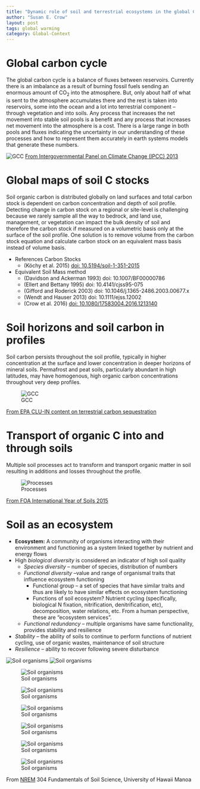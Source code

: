 ```yaml
---
title: "Dynamic role of soil and terrestrial ecosystems in the global C cycle"
author: "Susan E. Crow"
layout: post
tags: global warming
category: Global-Context
---
```

<!-- Start Writing Below in Markdown -->

# Global carbon cycle

 The global carbon cycle is a balance of fluxes between reservoirs. Currently there is an imbalance as a result of burning fossil fuels sending an enormous amount of CO<sub>2</sub> into the atmosphere.  But, only about half of what is sent to the atmosphere accumulates there and the rest is taken into reservoirs, some into the ocean and a lot into terrestrial component – through vegetation and into soils.  Any process that increases the net movement into stable soil pools is a benefit and any process that increases net movement into the atmosphere is a cost.  There is a large range in both pools and fluxes indicating the uncertainty in our understanding of these processes and how to represent them accurately in earth systems models that generate these numbers.

![GCC](IPCC_2014_carbon cycle.jpg)
[From Intergovernmental Panel on Climate Change (IPCC) 2013](http://www.ipcc.ch/report/ar5/wg1/)

# Global maps of soil C stocks

Soil organic carbon is distributed globally on land surfaces and total carbon stock is dependent on carbon concentration and depth of soil profile.  Detecting change in carbon stock on a regional or site-level is challenging because we rarely sample all the way to bedrock, and land use, management, or vegetation can impact the bulk density of soil and therefore the carbon stock if measured on a volumetric basis only at the surface of the soil profile.  One solution is to remove volume from the carbon stock equation and calculate carbon stock on an equivalent mass basis instead of volume basis.

* References Carbon Stocks
  * (Köchy et al. 2015) [doi: 10.5194/soil-1-351-2015](http://www.soil-journal.net/1/351/2015/)
* Equivalent Soil Mass method
  * (Davidson and Ackerman 1993) doi: 10.1007/BF00000786
  * (Ellert and Bettany 1995) doi: 10.4141/cjss95-075
  * (Gifford and Roderick 2003) doi: 10.1046/j.1365-2486.2003.00677.x
  * (Wendt and Hauser 2013) doi: 10.1111/ejss.12002
  * (Crow et al. 2016) [doi: 10.1080/17583004.2016.1213140](https://www.researchgate.net/publication/306433614_Carbon_balance_implications_of_land_use_change_from_pasture_to_managed_eucalyptus_forest_in_Hawaii)

# Soil horizons and soil carbon in profiles
Soil carbon persists throughout the soil profile, typically in higher concentration at the surface and lower concentration in deeper horizons of mineral soils. Permafrost and peat soils, particularly abundant in high latitudes, may have homogenous, high organic carbon concentrations throughout very deep profiles.

![GCC](soil_carbon cross_section.jpg)

[From EPA CLU-IN content on terrestrial carbon sequestration](https://clu-in.org/ecotools/seq.cfm)

# Transport of organic C into and through soils
Multiple soil processes act to transform and transport organic matter in soil resulting in additions and losses throughout the profile.

 ![Processes](FAO Year of Soils_soil processes.png)

[From FOA International Year of Soils 2015](http://www.fao.org/global-soil-partnership/overview/why-the-partnership/en/)

# Soil as an ecosystem
* **Ecosystem:** A community of organisms interacting with their environment and functioning as a system linked together by nutrient and energy flows
* High *biological diversity* is considered an indicator of high soil quality
  * *Species diversity* – number of species, distribution of numbers
  * *Functional diversity* –value and range of organismal traits that influence ecosystem functioning
    * Functional group – a set of species that have similar traits and thus are likely to have similar effects on ecosystem functioning
    * Functions of soil ecosystem?  Nutrient cycling (specifically, biological N fixation, nitrification, denitrification, etc), decomposition, water relations, etc. From a human perspective, these are “ecosystem services”.
  * *Functional redundancy* – multiple organisms have same functionality, provides stability and resilience
* *Stability* – the ability of soils to continue to perform functions of nutrient cycling, use of organic wastes, maintenance of soil structure
* *Resilience* – ability to recover following severe disturbance

![Soil organisms](Soil organisms_lecture slides1.png)
![Soil organisms](Soil organisms_lecture slides2.png)

![Soil organisms](Soil organisms_lecture slides3.png)

![Soil organisms](Soil organisms_lecture slides4.png)

![Soil organisms](Soil organisms_lecture slides5.png)

![Soil organisms](Soil organisms_lecture slides6.png)

![Soil organisms](Soil organisms_lecture slides7.png)

![Soil organisms](Soil organisms_lecture slides8.png)

From [NREM](https://www.ctahr.hawaii.edu/nrem/) 304 Fundamentals of Soil Science, University of Hawaii Manoa